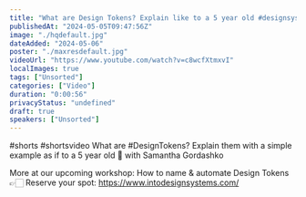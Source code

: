 ```yaml
---
title: "What are Design Tokens? Explain like to a 5 year old #designsystems"
publishedAt: "2024-05-05T09:47:56Z"
image: "./hqdefault.jpg"
dateAdded: "2024-05-06"
poster: "./maxresdefault.jpg"
videoUrl: "https://www.youtube.com/watch?v=c8wcfXtmxvI"
localImages: true
tags: ["Unsorted"]
categories: ["Video"]
duration: "0:00:56"
privacyStatus: "undefined"
draft: true
speakers: ["Unsorted"]
---
```

#shorts #shortsvideo 
What are #DesignTokens? Explain them with a simple example as if to a 5 year old 🍭 with Samantha Gordashko

More at our upcoming workshop: 
How to name & automate Design Tokens
👉🏻 Reserve your spot: https://www.intodesignsystems.com/
